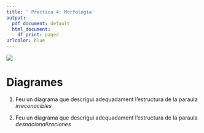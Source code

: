 ```yaml
---
title: ' Practica 4: Morfologia'
output:
  pdf_document: default
  html_document:
    df_print: paged
urlcolor: blue
---
```


![](luiseno.png)

# Diagrames

1. Feu un diagrama que descrigui adequadament l'estructura de la paraula *irreconocibles*

2. Feu un diagrama que descrigui adequadament l'estructura de la paraula *desnacionalizaciones*